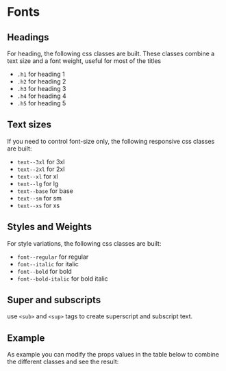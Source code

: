 
<Meta of={FontsStories} />

# Fonts

## Headings

For heading, the following css classes are built. These classes combine a text size and a font weight, useful for most of the titles

* `.h1` for heading 1
* `.h2` for heading 2
* `.h3` for heading 3
* `.h4` for heading 4
* `.h5` for heading 5

<Canvas of={FontsStories.Headings} />

## Text sizes

If you need to control font-size only, the following responsive css classes are built:

* `text--3xl` for 3xl
* `text--2xl` for 2xl
* `text--xl` for xl
* `text--lg` for lg
* `text--base` for base
* `text--sm` for sm
* `text--xs` for xs

<Canvas of={FontsStories.TextSize} />

## Styles and Weights

For style variations, the following css classes are built:

* `font--regular` for regular
* `font--italic` for italic
* `font--bold` for bold
* `font--bold-italic`  for bold italic

<Canvas of={FontsStories.StyleVariations} />

## Super and subscripts

use `<sub>` and `<sup>` tags to create superscript and subscript text.

<Canvas of={FontsStories.Superscript} />

<Canvas of={FontsStories.Subscript} />

## Example

As example you can modify the props values in the table below to combine the different classes and see the result:

<Controls of={FontsStories.Example} />

<Canvas of={FontsStories.Example} story={{inline:true}} />
